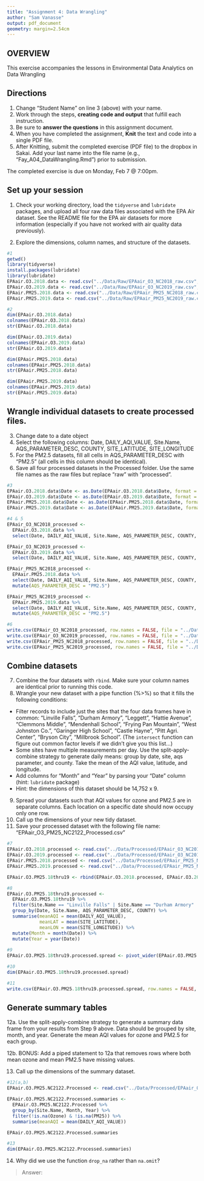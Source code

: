 ```yaml
---
title: "Assignment 4: Data Wrangling"
author: "Sam Vanasse"
output: pdf_document
geometry: margin=2.54cm
---
```


## OVERVIEW

This exercise accompanies the lessons in Environmental Data Analytics on Data Wrangling 

## Directions
1. Change "Student Name" on line 3 (above) with your name.
2. Work through the steps, **creating code and output** that fulfill each instruction.
3. Be sure to **answer the questions** in this assignment document.
4. When you have completed the assignment, **Knit** the text and code into a single PDF file.
5. After Knitting, submit the completed exercise (PDF file) to the dropbox in Sakai. Add your last name into the file name (e.g., "Fay_A04_DataWrangling.Rmd") prior to submission.

The completed exercise is due on Monday, Feb 7 @ 7:00pm.

## Set up your session 
1. Check your working directory, load the `tidyverse` and `lubridate` packages, and upload all four raw data files associated with the EPA Air dataset. See the README file for the EPA air datasets for more information (especially if you have not worked with air quality data previously). 

2. Explore the dimensions, column names, and structure of the datasets. 

```r
#1
getwd()
library(tidyverse)
install.packages(lubridate)
library(lubridate)
EPAair.O3.2018.data <- read.csv("../Data/Raw/EPAair_O3_NC2018_raw.csv", stringsAsFactors = TRUE)
EPAair.O3.2019.data <- read.csv("../Data/Raw/EPAair_O3_NC2019_raw.csv", stringsAsFactors = TRUE)
EPAair.PM25.2018.data <- read.csv("../Data/Raw/EPAair_PM25_NC2018_raw.csv", stringsAsFactors = TRUE)
EPAair.PM25.2019.data <- read.csv("../Data/Raw/EPAair_PM25_NC2019_raw.csv", stringsAsFactors = TRUE)

#2
dim(EPAair.O3.2018.data)
colnames(EPAair.O3.2018.data)
str(EPAair.O3.2018.data)

dim(EPAair.O3.2019.data)
colnames(EPAair.O3.2019.data)
str(EPAair.O3.2019.data)

dim(EPAair.PM25.2018.data)
colnames(EPAair.PM25.2018.data)
str(EPAair.PM25.2018.data)

dim(EPAair.PM25.2019.data)
colnames(EPAair.PM25.2019.data)
str(EPAair.PM25.2019.data)
```

## Wrangle individual datasets to create processed files.
3. Change date to a date object
4. Select the following columns: Date, DAILY_AQI_VALUE, Site.Name, AQS_PARAMETER_DESC, COUNTY, SITE_LATITUDE, SITE_LONGITUDE
5. For the PM2.5 datasets, fill all cells in AQS_PARAMETER_DESC with "PM2.5" (all cells in this column should be identical).
6. Save all four processed datasets in the Processed folder. Use the same file names as the raw files but replace "raw" with "processed".

```r
#3
EPAair.O3.2018.data$Date <- as.Date(EPAair.O3.2018.data$Date, format = "%m/%d/%Y")
EPAair.O3.2019.data$Date <- as.Date(EPAair.O3.2019.data$Date, format = "%m/%d/%Y")
EPAair.PM25.2018.data$Date <- as.Date(EPAair.PM25.2018.data$Date, format = "%m/%d/%Y")
EPAair.PM25.2019.data$Date <- as.Date(EPAair.PM25.2019.data$Date, format = "%m/%d/%Y")

#4 & 5
EPAair_O3_NC2018_processed <- 
  EPAair.O3.2018.data %>%
  select(Date, DAILY_AQI_VALUE, Site.Name, AQS_PARAMETER_DESC, COUNTY, SITE_LATITUDE, SITE_LONGITUDE)

EPAair_O3_NC2019_processed <- 
  EPAair.O3.2019.data %>%
  select(Date, DAILY_AQI_VALUE, Site.Name, AQS_PARAMETER_DESC, COUNTY, SITE_LATITUDE, SITE_LONGITUDE)

EPAair_PM25_NC2018_processed <- 
  EPAair.PM25.2018.data %>%
  select(Date, DAILY_AQI_VALUE, Site.Name, AQS_PARAMETER_DESC, COUNTY, SITE_LATITUDE, SITE_LONGITUDE) %>%
  mutate(AQS_PARAMETER_DESC = "PM2.5")

EPAair_PM25_NC2019_processed <- 
  EPAair.PM25.2019.data %>%
  select(Date, DAILY_AQI_VALUE, Site.Name, AQS_PARAMETER_DESC, COUNTY, SITE_LATITUDE, SITE_LONGITUDE) %>%
  mutate(AQS_PARAMETER_DESC = "PM2.5")

#6
write.csv(EPAair_O3_NC2018_processed, row.names = FALSE, file = "../Data/Processed/EPAair_O3_NC2018_processed.csv")
write.csv(EPAair_O3_NC2019_processed, row.names = FALSE, file = "../Data/Processed/EPAair_O3_NC2019_processed.csv")
write.csv(EPAair_PM25_NC2018_processed, row.names = FALSE, file = "../Data/Processed/EPAair_PM25_NC2018_processed.csv")
write.csv(EPAair_PM25_NC2019_processed, row.names = FALSE, file = "../Data/Processed/EPAair_PM25_NC2019_processed.csv")

```


## Combine datasets
7. Combine the four datasets with `rbind`. Make sure your column names are identical prior to running this code. 
8. Wrangle your new dataset with a pipe function (%>%) so that it fills the following conditions: 

* Filter records to include just the sites that the four data frames have in common: "Linville Falls", "Durham Armory", "Leggett", "Hattie Avenue", "Clemmons Middle", "Mendenhall School", "Frying Pan Mountain", "West Johnston Co.", "Garinger High School", "Castle Hayne", "Pitt Agri. Center", "Bryson City", "Millbrook School". (The `intersect` function can figure out common factor levels if we didn't give you this list...)
* Some sites have multiple measurements per day. Use the split-apply-combine strategy to generate daily means: group by date, site, aqs parameter, and county. Take the mean of the AQI value, latitude, and longitude.
* Add columns for "Month" and "Year" by parsing your "Date" column (hint: `lubridate` package)
* Hint: the dimensions of this dataset should be 14,752 x 9.

9. Spread your datasets such that AQI values for ozone and PM2.5 are in separate columns. Each location on a specific date should now occupy only one row.
10. Call up the dimensions of your new tidy dataset.
11. Save your processed dataset with the following file name: "EPAair_O3_PM25_NC2122_Processed.csv"

```r
#7
EPAair.O3.2018.processed <- read.csv("../Data/Processed/EPAair_O3_NC2018_processed.csv", stringsAsFactors = TRUE)
EPAair.O3.2019.processed <- read.csv("../Data/Processed/EPAair_O3_NC2019_processed.csv", stringsAsFactors = TRUE)
EPAair.PM25.2018.processed <- read.csv("../Data/Processed/EPAair_PM25_NC2018_processed.csv", stringsAsFactors = TRUE)
EPAair.PM25.2019.processed <- read.csv("../Data/Processed/EPAair_PM25_NC2019_processed.csv", stringsAsFactors = TRUE)

EPAair.O3.PM25.18thru19 <- rbind(EPAair.O3.2018.processed, EPAair.O3.2019.processed, EPAair.PM25.2018.processed, EPAair.PM25.2019.processed)

#8
EPAair.O3.PM25.18thru19.processed <-
  EPAair.O3.PM25.18thru19 %>%
  filter(Site.Name == "Linville Falls" | Site.Name == "Durham Armory" | Site.Name == "Leggett" | Site.Name == "Hattie Avenue" | Site.Name == "Clemmons Middle" | Site.Name == "Mendenhall School" | Site.Name == "Frying Pan Mountain" | Site.Name == "West Johnston Co." | Site.Name == "Garinger High School" | Site.Name == "Castle Hayne" | Site.Name == "Pitt Agri. Center" | Site.Name == "Bryson City" | Site.Name == "Millbrook School") %>%
  group_by(Date, Site.Name, AQS_PARAMETER_DESC, COUNTY) %>%
  summarise(meanAQI = mean(DAILY_AQI_VALUE),
            meanLAT = mean(SITE_LATITUDE), 
            meanLON = mean(SITE_LONGITUDE)) %>%
  mutate(Month = month(Date)) %>%
  mutate(Year = year(Date))
  
#9
EPAair.O3.PM25.18thru19.processed.spread <- pivot_wider(EPAair.O3.PM25.18thru19.processed, names_from = AQS_PARAMETER_DESC, values_from = meanAQI)

#10
dim(EPAair.O3.PM25.18thru19.processed.spread)

#11
write.csv(EPAair.O3.PM25.18thru19.processed.spread, row.names = FALSE, file = "../Data/Processed/EPAair_O3_PM25_NC2122_Processed.csv")
```


## Generate summary tables
12a. Use the split-apply-combine strategy to generate a summary data frame from your results from Step 9 above. Data should be grouped by site, month, and year. Generate the mean AQI values for ozone and PM2.5 for each group. 

12b. BONUS: Add a piped statement to 12a that removes rows where both mean ozone and mean PM2.5 have missing values. 

13. Call up the dimensions of the summary dataset.


```r
#12(a,b)
EPAair.O3.PM25.NC2122.Processed <- read.csv("../Data/Processed/EPAair_O3_PM25_NC2122_Processed.csv", stringsAsFactors = TRUE)

EPAair.O3.PM25.NC2122.Processed.summaries <- 
  EPAair.O3.PM25.NC2122.Processed %>%
  group_by(Site.Name, Month, Year) %>%
  filter(!is.na(Ozone) & !is.na(PM25)) %>%
  summarise(meanAQI = mean(DAILY_AQI_VALUE))

EPAair.O3.PM25.NC2122.Processed.summaries

#13
dim(EPAair.O3.PM25.NC2122.Processed.summaries)

```

14. Why did we use the function `drop_na` rather than `na.omit`?

> Answer: 
